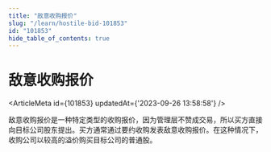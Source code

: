 ```yaml
---
title: "敌意收购报价"
slug: "/learn/hostile-bid-101853"
id: "101853"
hide_table_of_contents: true
---
```



# 敌意收购报价

<ArticleMeta id={101853} updatedAt={'2023-09-26 13:58:58'} />
<div className='border-solid border-b border-t-0 my-4 border-[var(--ifm-color-gray-300)]' />

敌意收购报价是一种特定类型的收购报价，因为管理层不赞成交易，所以买方直接向目标公司股东提出。买方通常通过要约收购发表敌意收购报价。在这种情况下，收购公司以较高的溢价购买目标公司的普通股。
